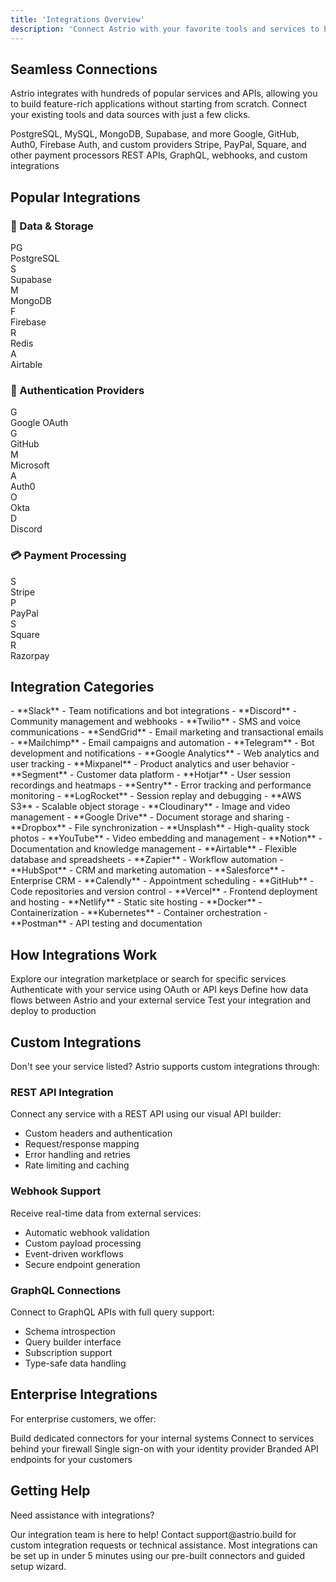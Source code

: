 ```yaml
---
title: 'Integrations Overview'
description: 'Connect Astrio with your favorite tools and services to build powerful applications'
---
```


## Seamless Connections

Astrio integrates with hundreds of popular services and APIs, allowing you to build feature-rich applications without starting from scratch. Connect your existing tools and data sources with just a few clicks.

<CardGroup cols={2}>
  <Card
    title="Databases"
    icon="database"
    href="/integrations/databases"
  >
    PostgreSQL, MySQL, MongoDB, Supabase, and more
  </Card>
  <Card
    title="Authentication"
    icon="shield-check"
    href="/integrations/authentication"
  >
    Google, GitHub, Auth0, Firebase Auth, and custom providers
  </Card>
  <Card
    title="Payments"
    icon="credit-card"
    href="/integrations/payments"
  >
    Stripe, PayPal, Square, and other payment processors
  </Card>
  <Card
    title="Third-Party APIs"
    icon="plug"
    href="/integrations/third-party"
  >
    REST APIs, GraphQL, webhooks, and custom integrations
  </Card>
</CardGroup>

## Popular Integrations

### 💾 Data & Storage

<div className="grid grid-cols-1 md:grid-cols-2 lg:grid-cols-3 gap-4 my-6">
  <div className="flex items-center space-x-3 p-3 border rounded-lg">
    <div className="w-8 h-8 bg-blue-100 rounded flex items-center justify-center">
      <span className="text-blue-600 font-bold">PG</span>
    </div>
    <span className="font-medium">PostgreSQL</span>
  </div>
  <div className="flex items-center space-x-3 p-3 border rounded-lg">
    <div className="w-8 h-8 bg-green-100 rounded flex items-center justify-center">
      <span className="text-green-600 font-bold">S</span>
    </div>
    <span className="font-medium">Supabase</span>
  </div>
  <div className="flex items-center space-x-3 p-3 border rounded-lg">
    <div className="w-8 h-8 bg-orange-100 rounded flex items-center justify-center">
      <span className="text-orange-600 font-bold">M</span>
    </div>
    <span className="font-medium">MongoDB</span>
  </div>
  <div className="flex items-center space-x-3 p-3 border rounded-lg">
    <div className="w-8 h-8 bg-yellow-100 rounded flex items-center justify-center">
      <span className="text-yellow-600 font-bold">F</span>
    </div>
    <span className="font-medium">Firebase</span>
  </div>
  <div className="flex items-center space-x-3 p-3 border rounded-lg">
    <div className="w-8 h-8 bg-red-100 rounded flex items-center justify-center">
      <span className="text-red-600 font-bold">R</span>
    </div>
    <span className="font-medium">Redis</span>
  </div>
  <div className="flex items-center space-x-3 p-3 border rounded-lg">
    <div className="w-8 h-8 bg-gray-100 rounded flex items-center justify-center">
      <span className="text-gray-600 font-bold">A</span>
    </div>
    <span className="font-medium">Airtable</span>
  </div>
</div>

### 🔐 Authentication Providers

<div className="grid grid-cols-1 md:grid-cols-2 lg:grid-cols-3 gap-4 my-6">
  <div className="flex items-center space-x-3 p-3 border rounded-lg">
    <div className="w-8 h-8 bg-blue-100 rounded flex items-center justify-center">
      <span className="text-blue-600 font-bold">G</span>
    </div>
    <span className="font-medium">Google OAuth</span>
  </div>
  <div className="flex items-center space-x-3 p-3 border rounded-lg">
    <div className="w-8 h-8 bg-gray-900 rounded flex items-center justify-center">
      <span className="text-white font-bold">G</span>
    </div>
    <span className="font-medium">GitHub</span>
  </div>
  <div className="flex items-center space-x-3 p-3 border rounded-lg">
    <div className="w-8 h-8 bg-blue-600 rounded flex items-center justify-center">
      <span className="text-white font-bold">M</span>
    </div>
    <span className="font-medium">Microsoft</span>
  </div>
  <div className="flex items-center space-x-3 p-3 border rounded-lg">
    <div className="w-8 h-8 bg-orange-100 rounded flex items-center justify-center">
      <span className="text-orange-600 font-bold">A</span>
    </div>
    <span className="font-medium">Auth0</span>
  </div>
  <div className="flex items-center space-x-3 p-3 border rounded-lg">
    <div className="w-8 h-8 bg-blue-100 rounded flex items-center justify-center">
      <span className="text-blue-600 font-bold">O</span>
    </div>
    <span className="font-medium">Okta</span>
  </div>
  <div className="flex items-center space-x-3 p-3 border rounded-lg">
    <div className="w-8 h-8 bg-indigo-100 rounded flex items-center justify-center">
      <span className="text-indigo-600 font-bold">D</span>
    </div>
    <span className="font-medium">Discord</span>
  </div>
</div>

### 💳 Payment Processing

<div className="grid grid-cols-1 md:grid-cols-2 lg:grid-cols-3 gap-4 my-6">
  <div className="flex items-center space-x-3 p-3 border rounded-lg">
    <div className="w-8 h-8 bg-purple-100 rounded flex items-center justify-center">
      <span className="text-purple-600 font-bold">S</span>
    </div>
    <span className="font-medium">Stripe</span>
  </div>
  <div className="flex items-center space-x-3 p-3 border rounded-lg">
    <div className="w-8 h-8 bg-blue-100 rounded flex items-center justify-center">
      <span className="text-blue-600 font-bold">P</span>
    </div>
    <span className="font-medium">PayPal</span>
  </div>
  <div className="flex items-center space-x-3 p-3 border rounded-lg">
    <div className="w-8 h-8 bg-green-100 rounded flex items-center justify-center">
      <span className="text-green-600 font-bold">S</span>
    </div>
    <span className="font-medium">Square</span>
  </div>
  <div className="flex items-center space-x-3 p-3 border rounded-lg">
    <div className="w-8 h-8 bg-orange-100 rounded flex items-center justify-center">
      <span className="text-orange-600 font-bold">R</span>
    </div>
    <span className="font-medium">Razorpay</span>
  </div>
</div>

## Integration Categories

<AccordionGroup>
  <Accordion title="Communication & Messaging">
    - **Slack** - Team notifications and bot integrations
    - **Discord** - Community management and webhooks
    - **Twilio** - SMS and voice communications
    - **SendGrid** - Email marketing and transactional emails
    - **Mailchimp** - Email campaigns and automation
    - **Telegram** - Bot development and notifications
  </Accordion>

  <Accordion title="Analytics & Monitoring">
    - **Google Analytics** - Web analytics and user tracking
    - **Mixpanel** - Product analytics and user behavior
    - **Segment** - Customer data platform
    - **Hotjar** - User session recordings and heatmaps
    - **Sentry** - Error tracking and performance monitoring
    - **LogRocket** - Session replay and debugging
  </Accordion>

  <Accordion title="File Storage & Media">
    - **AWS S3** - Scalable object storage
    - **Cloudinary** - Image and video management
    - **Google Drive** - Document storage and sharing
    - **Dropbox** - File synchronization
    - **Unsplash** - High-quality stock photos
    - **YouTube** - Video embedding and management
  </Accordion>

  <Accordion title="Business Tools">
    - **Notion** - Documentation and knowledge management
    - **Airtable** - Flexible database and spreadsheets
    - **Zapier** - Workflow automation
    - **HubSpot** - CRM and marketing automation
    - **Salesforce** - Enterprise CRM
    - **Calendly** - Appointment scheduling
  </Accordion>

  <Accordion title="Development Tools">
    - **GitHub** - Code repositories and version control
    - **Vercel** - Frontend deployment and hosting
    - **Netlify** - Static site hosting
    - **Docker** - Containerization
    - **Kubernetes** - Container orchestration
    - **Postman** - API testing and documentation
  </Accordion>
</AccordionGroup>

## How Integrations Work

<Steps>
  <Step title="Browse Integrations">
    Explore our integration marketplace or search for specific services
  </Step>
  <Step title="Configure Connection">
    Authenticate with your service using OAuth or API keys
  </Step>
  <Step title="Map Data">
    Define how data flows between Astrio and your external service
  </Step>
  <Step title="Test & Deploy">
    Test your integration and deploy to production
  </Step>
</Steps>

## Custom Integrations

Don't see your service listed? Astrio supports custom integrations through:

### REST API Integration
Connect any service with a REST API using our visual API builder:
- Custom headers and authentication
- Request/response mapping
- Error handling and retries
- Rate limiting and caching

### Webhook Support
Receive real-time data from external services:
- Automatic webhook validation
- Custom payload processing
- Event-driven workflows
- Secure endpoint generation

### GraphQL Connections
Connect to GraphQL APIs with full query support:
- Schema introspection
- Query builder interface
- Subscription support
- Type-safe data handling

## Enterprise Integrations

For enterprise customers, we offer:

<CardGroup cols={2}>
  <Card
    title="Custom Connectors"
    icon="plug"
  >
    Build dedicated connectors for your internal systems
  </Card>
  <Card
    title="On-Premise Support"
    icon="server"
  >
    Connect to services behind your firewall
  </Card>
  <Card
    title="SSO Integration"
    icon="shield"
  >
    Single sign-on with your identity provider
  </Card>
  <Card
    title="White-label APIs"
    icon="code"
  >
    Branded API endpoints for your customers
  </Card>
</CardGroup>

## Getting Help

Need assistance with integrations?

<Note>
Our integration team is here to help! Contact support@astrio.build for custom integration requests or technical assistance.
</Note>

<Tip>
Most integrations can be set up in under 5 minutes using our pre-built connectors and guided setup wizard.
</Tip> 